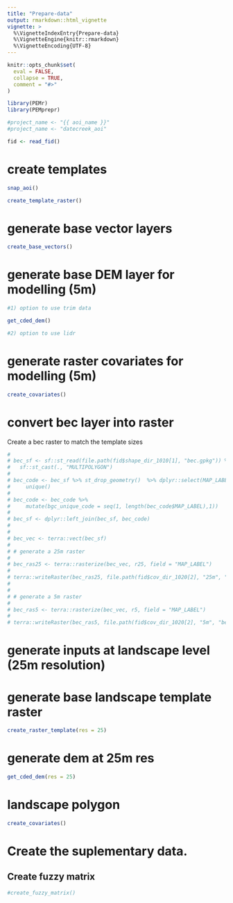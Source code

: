 ```yaml
---
title: "Prepare-data"
output: rmarkdown::html_vignette
vignette: >
  %\VignetteIndexEntry{Prepare-data}
  %\VignetteEngine{knitr::rmarkdown}
  %\VignetteEncoding{UTF-8}
---
```


```r
knitr::opts_chunk$set(
  eval = FALSE,
  collapse = TRUE,
  comment = "#>"
)
```

```r
library(PEMr)
library(PEMprepr)

#project_name <- "{{ aoi_name }}"
#project_name <- "datecreek_aoi"

fid <- read_fid()

```

# create templates 

```r

snap_aoi()

create_template_raster()


```


# generate base vector layers

```r
create_base_vectors()

```


# generate base DEM layer for modelling (5m)

```r

#1) option to use trim data 

get_cded_dem()

#2) option to use lidr 


```

# generate raster covariates for modelling (5m)


```r

create_covariates()

```


# convert bec layer into raster


Create a bec raster to match the template sizes 

```r
# 
# bec_sf <- sf::st_read(file.path(fid$shape_dir_1010[1], "bec.gpkg")) %>%
#   sf::st_cast(., "MULTIPOLYGON") 
# 
# bec_code <- bec_sf %>% st_drop_geometry()  %>% dplyr::select(MAP_LABEL) %>%
#     unique() 
# 
# bec_code <- bec_code %>% 
#     mutate(bgc_unique_code = seq(1, length(bec_code$MAP_LABEL),1))
# 
# bec_sf <- dplyr::left_join(bec_sf, bec_code)
# 
# 
# bec_vec <- terra::vect(bec_sf)
# 
# # generate a 25m raster
# 
# bec_ras25 <- terra::rasterize(bec_vec, r25, field = "MAP_LABEL")
# 
# terra::writeRaster(bec_ras25, file.path(fid$cov_dir_1020[2], "25m", "bec.tif"), overwrite = TRUE)
# 
# 
# # generate a 5m raster 
# 
# bec_ras5 <- terra::rasterize(bec_vec, r5, field = "MAP_LABEL")
# 
# terra::writeRaster(bec_ras5, file.path(fid$cov_dir_1020[2], "5m", "bec.tif"), overwrite = TRUE)

```








# generate inputs at landscape level (25m resolution)

# generate base landscape template raster 

```r

create_raster_template(res = 25)

```

# generate dem at 25m res

```r
get_cded_dem(res = 25)
```

# landscape polygon 

```r

create_covariates()

```




# Create the suplementary data. 
## Create fuzzy matrix 

```r

#create_fuzzy_matrix()

```

